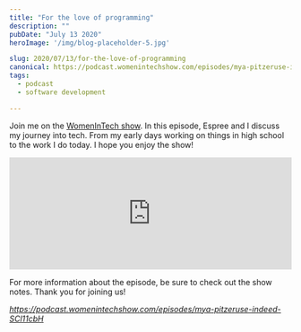 ```yaml
---
title: "For the love of programming"
description: ""
pubDate: "July 13 2020"
heroImage: '/img/blog-placeholder-5.jpg'

slug: 2020/07/13/for-the-love-of-programming
canonical: https://podcast.womenintechshow.com/episodes/mya-pitzeruse-indeed-SCl11cbH
tags:
  - podcast
  - software development

---
```


<p>
    Join me on the <a href="https://podcast.womenintechshow.com/">WomenInTech show</a>.
    In this episode, Espree and I discuss my journey into tech.
    From my early days working on things in high school to the work I do today.
    I hope you enjoy the show!
</p>

<iframe id="player" height="200px" width="100%" frameborder="no" scrolling="no" seamless src="https://player.simplecast.com/36cabfe0-bfde-4511-ab6e-94c1c3f4f6f4"></iframe>

<p>
    For more information about the episode, be sure to check out the show notes.
    Thank you for joining us!
</p>

<p>
    <i><a href="https://podcast.womenintechshow.com/episodes/mya-pitzeruse-indeed-SCl11cbH">https://podcast.womenintechshow.com/episodes/mya-pitzeruse-indeed-SCl11cbH</a></i>
</p>

